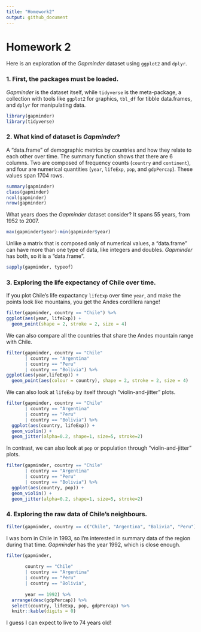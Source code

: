 ```yaml
---
title: "Homework2"
output: github_document
---
```


# Homework 2

Here is an exploration of the *Gapminder* dataset using `ggplot2` and `dplyr`.

### 1. First, the packages must be loaded.

*Gapminder* is the dataset itself, while `tidyverse` is the meta-package, a collection with tools like `ggplot2` for graphics, `tbl_df` for tibble data.frames, and `dplyr` for manipulating data.

```r

library(gapminder)
library(tidyverse)

```

### 2. What kind of dataset is *Gapminder*?

A "data.frame" of demographic metrics by countries and how they relate to each other over time. The summary function shows that there are 6 columns. Two are composed of frequency counts (`country` and `continent`), and four are numerical quantities (`year`, `lifeExp`, `pop`, and `gdpPercap`). These values span 1704 rows.

```r

summary(gapminder)
class(gapminder)
ncol(gapminder)
nrow(gapminder)

```

What years does the *Gapminder* dataset consider? It spans 55 years, from 1952 to 2007.

```r

max(gapminder$year)-min(gapminder$year)

```

Unlike a matrix that is composed only of numerical values, a "data.frame" can have more than one type of data, like integers and doubles. *Gapminder* has both, so it is a "data.frame".

```r

sapply(gapminder, typeof)

```

### 3. Exploring the life expectancy of Chile over time.

If you plot Chile's life expactancy `lifeExp` over time `year`, and make the points look like mountains, you get the Andes cordillera range!

```r

filter(gapminder, country == "Chile") %>%
ggplot(aes(year, lifeExp)) +
  geom_point(shape = 2, stroke = 2, size = 4)

```

We can also compare all the countries that share the Andes mountain range with Chile.

```r
filter(gapminder, country == "Chile"
       | country == "Argentina"
       | country == "Peru"
       | country == "Bolivia") %>% 
ggplot(aes(year,lifeExp)) +
  geom_point(aes(colour = country), shape = 2, stroke = 2, size = 4)
```

We can also look at `lifeExp` by itself through "violin-and-jitter" plots.

```r

filter(gapminder, country == "Chile"
       | country == "Argentina"
       | country == "Peru"
       | country == "Bolivia") %>% 
  ggplot(aes(country, lifeExp)) +
  geom_violin() +
  geom_jitter(alpha=0.2, shape=1, size=5, stroke=2)

```

In contrast, we can also look at `pop` or population through "violin-and-jitter" plots.

```r

filter(gapminder, country == "Chile"
       | country == "Argentina"
       | country == "Peru"
       | country == "Bolivia") %>% 
  ggplot(aes(country, pop)) +
  geom_violin() +
  geom_jitter(alpha=0.2, shape=1, size=5, stroke=2)

```

### 4. Exploring the raw data of Chile's neighbours.

```r

filter(gapminder, country == c("Chile", "Argentina", "Bolivia", "Peru"))

```

I was born in Chile in 1993, so I'm interested in summary data of the region during that time. *Gapminder* has the year 1992, which is close enough.

```r

filter(gapminder,
       
       country == "Chile"
       | country == "Argentina"
       | country == "Peru"
       | country == "Bolivia",
       
       year == 1992) %>%
  arrange(desc(gdpPercap)) %>% 
  select(country, lifeExp, pop, gdpPercap) %>% 
  knitr::kable(digits = 0)

```

I guess I can expect to live to 74 years old!
